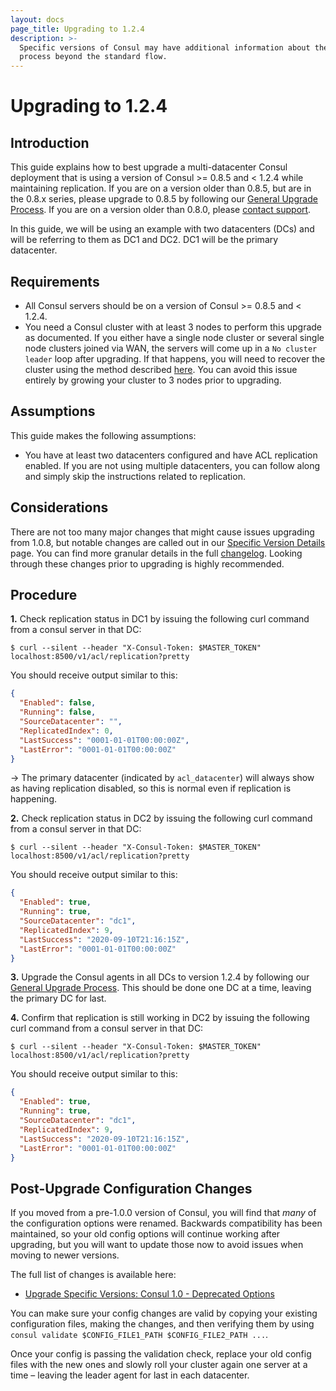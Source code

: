 ```yaml
---
layout: docs
page_title: Upgrading to 1.2.4
description: >-
  Specific versions of Consul may have additional information about the upgrade
  process beyond the standard flow.
---
```


# Upgrading to 1.2.4

## Introduction

This guide explains how to best upgrade a multi-datacenter Consul deployment that is using
a version of Consul >= 0.8.5 and < 1.2.4 while maintaining replication. If you are on a version
older than 0.8.5, but are in the 0.8.x series, please upgrade to 0.8.5 by following our
[General Upgrade Process](/docs/upgrading/instructions/general-process). If you are on a version
older than 0.8.0, please [contact support](https://support.hashicorp.com).

In this guide, we will be using an example with two datacenters (DCs) and will be
referring to them as DC1 and DC2. DC1 will be the primary datacenter.

## Requirements

- All Consul servers should be on a version of Consul >= 0.8.5 and < 1.2.4.
- You need a Consul cluster with at least 3 nodes to perform this upgrade as documented. If
  you either have a single node cluster or several single node clusters joined via WAN, the
  servers will come up in a `No cluster leader` loop after upgrading. If that happens, you will
  need to recover the cluster using the method described [here](https://learn.hashicorp.com/tutorials/consul/recovery-outage#manual-recovery-using-peers-json).
  You can avoid this issue entirely by growing your cluster to 3 nodes prior to upgrading.

## Assumptions

This guide makes the following assumptions:

- You have at least two datacenters configured and have ACL replication enabled. If you are
  not using multiple datacenters, you can follow along and simply skip the instructions related
  to replication.

## Considerations

There are not too many major changes that might cause issues upgrading from 1.0.8, but notable changes
are called out in our [Specific Version Details](/docs/upgrading/upgrade-specific#consul-1-1-0)
page. You can find more granular details in the full [changelog](https://github.com/hashicorp/consul/blob/main/CHANGELOG.md#124-november-27-2018).
Looking through these changes prior to upgrading is highly recommended.

## Procedure

**1.** Check replication status in DC1 by issuing the following curl command from a
consul server in that DC:

```shell-session
$ curl --silent --header "X-Consul-Token: $MASTER_TOKEN" localhost:8500/v1/acl/replication?pretty
```

You should receive output similar to this:

```json
{
  "Enabled": false,
  "Running": false,
  "SourceDatacenter": "",
  "ReplicatedIndex": 0,
  "LastSuccess": "0001-01-01T00:00:00Z",
  "LastError": "0001-01-01T00:00:00Z"
}
```

-> The primary datacenter (indicated by `acl_datacenter`) will always show as having replication
disabled, so this is normal even if replication is happening.

**2.** Check replication status in DC2 by issuing the following curl command from a
consul server in that DC:

```shell-session
$ curl --silent --header "X-Consul-Token: $MASTER_TOKEN" localhost:8500/v1/acl/replication?pretty
```

You should receive output similar to this:

```json
{
  "Enabled": true,
  "Running": true,
  "SourceDatacenter": "dc1",
  "ReplicatedIndex": 9,
  "LastSuccess": "2020-09-10T21:16:15Z",
  "LastError": "0001-01-01T00:00:00Z"
}
```

**3.** Upgrade the Consul agents in all DCs to version 1.2.4 by following our [General Upgrade Process](/docs/upgrading/instructions/general-process).
This should be done one DC at a time, leaving the primary DC for last.

**4.** Confirm that replication is still working in DC2 by issuing the following curl command from a
consul server in that DC:

```shell-session
$ curl --silent --header "X-Consul-Token: $MASTER_TOKEN" localhost:8500/v1/acl/replication?pretty
```

You should receive output similar to this:

```json
{
  "Enabled": true,
  "Running": true,
  "SourceDatacenter": "dc1",
  "ReplicatedIndex": 9,
  "LastSuccess": "2020-09-10T21:16:15Z",
  "LastError": "0001-01-01T00:00:00Z"
}
```

## Post-Upgrade Configuration Changes

If you moved from a pre-1.0.0 version of Consul, you will find that _many_ of the configuration
options were renamed. Backwards compatibility has been maintained, so your old config options
will continue working after upgrading, but you will want to update those now to avoid issues when
moving to newer versions.

The full list of changes is available here:

- [Upgrade Specific Versions: Consul 1.0 - Deprecated Options](/docs/upgrading/upgrade-specific#deprecated-options-have-been-removed)

You can make sure your config changes are valid by copying your existing configuration files,
making the changes, and then verifying them by using `consul validate $CONFIG_FILE1_PATH $CONFIG_FILE2_PATH ...`.

Once your config is passing the validation check, replace your old config files with the new ones
and slowly roll your cluster again one server at a time – leaving the leader agent for last in each
datacenter.
